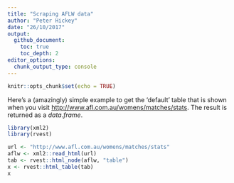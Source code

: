```yaml
---
title: "Scraping AFLW data"
author: "Peter Hickey"
date: "26/10/2017"
output:
  github_document:
    toc: true
    toc_depth: 2
editor_options: 
  chunk_output_type: console
---
```


```r
knitr::opts_chunk$set(echo = TRUE)
```

Here's a (amazingly) simple example to get the 'default' table that is shown 
when you visit [http://www.afl.com.au/womens/matches/stats](http://www.afl.com.au/womens/matches/stats). The result is returned as a _data.frame_.

```r
library(xml2)
library(rvest)

url <- "http://www.afl.com.au/womens/matches/stats"
aflw <- xml2::read_html(url)
tab <- rvest::html_node(aflw, "table")
x <- rvest::html_table(tab)
x
```
